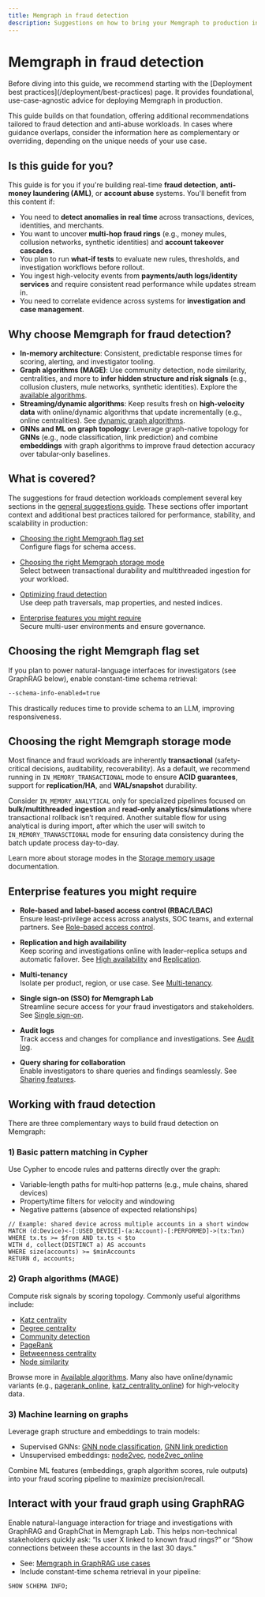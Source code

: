 ```yaml
---
title: Memgraph in fraud detection
description: Suggestions on how to bring your Memgraph to production in fraud detection and anti-abuse use cases.
---
```



# Memgraph in fraud detection

<Callout type="info">
Before diving into this guide, we recommend starting with the [Deployment best practices](/deployment/best-practices)
page. It provides foundational, use-case-agnostic advice for deploying Memgraph in production.

This guide builds on that foundation, offering additional recommendations tailored to fraud detection and anti-abuse workloads.
In cases where guidance overlaps, consider the information here as complementary or overriding, depending on the
unique needs of your use case.
</Callout>

## Is this guide for you?

This guide is for you if you're building real-time **fraud detection**, **anti-money laundering (AML)**, or **account abuse** systems.
You'll benefit from this content if:

- You need to **detect anomalies in real time** across transactions, devices, identities, and merchants.
- You want to uncover **multi-hop fraud rings** (e.g., money mules, collusion networks, synthetic identities) and **account takeover cascades**.
- You plan to run **what‑if tests** to evaluate new rules, thresholds, and investigation workflows before rollout.
- You ingest high-velocity events from **payments/auth logs/identity services** and require consistent read performance while updates stream in.
- You need to correlate evidence across systems for **investigation and case management**.

## Why choose Memgraph for fraud detection?

- **In-memory architecture**: Consistent, predictable response times for scoring, alerting, and investigator tooling.
- **Graph algorithms (MAGE)**: Use community detection, node similarity, centralities, and more to **infer hidden structure and risk signals** (e.g., collusion clusters, mule networks, synthetic identities). Explore the [available algorithms](/advanced-algorithms/available-algorithms).
- **Streaming/dynamic algorithms**: Keep results fresh on **high‑velocity data** with online/dynamic algorithms that update incrementally (e.g., online centralities). See [dynamic graph algorithms](/advanced-algorithms/available-algorithms#dynamic-graph-algorithms-enterprise).
- **GNNs and ML on graph topology**: Leverage graph-native topology for **GNNs** (e.g., node classification, link prediction) and combine **embeddings** with graph algorithms to improve fraud detection accuracy over tabular‑only baselines.


## What is covered?

The suggestions for fraud detection workloads complement several key sections in the
[general suggestions guide](/deployment/best-practices). These sections offer important context and
additional best practices tailored for performance, stability, and scalability in production:

- [Choosing the right Memgraph flag set](/deployment/best-practices#choosing-the-right-memgraph-flag-set)  
  Configure flags for schema access.

- [Choosing the right Memgraph storage mode](/deployment/best-practices#choosing-the-right-memgraph-storage-mode)  
  Select between transactional durability and multithreaded ingestion for your workload.

- [Optimizing fraud detection](#optimizing-fraud-detection)  
  Use deep path traversals, map properties, and nested indices.

- [Enterprise features you might require](#enterprise-features-you-might-require)  
  Secure multi-user environments and ensure governance.

## Choosing the right Memgraph flag set

If you plan to power natural-language interfaces for investigators (see GraphRAG below), enable constant-time schema retrieval:

```bash
--schema-info-enabled=true
```

This drastically reduces time to provide schema to an LLM, improving responsiveness.

## Choosing the right Memgraph storage mode

Most finance and fraud workloads are inherently **transactional** (safety-critical decisions, auditability, recoverability). As a default,
we recommend running in `IN_MEMORY_TRANSACTIONAL` mode to ensure **ACID guarantees**, support for **replication/HA**, and **WAL/snapshot** durability.

Consider `IN_MEMORY_ANALYTICAL` only for specialized pipelines focused on **bulk/multithreaded ingestion** and **read-only analytics/simulations** where transactional rollback isn’t required.
Another suitable flow for using analytical is during import, after which the user will switch to `IN_MEMORY_TRANASCTIONAL` mode for ensuring data consistency during the batch update process day-to-day.

Learn more about storage modes in the [Storage memory usage](/fundamentals/storage-memory-usage#storage-modes) documentation.

## Enterprise features you might require

- **Role-based and label-based access control (RBAC/LBAC)**  
  Ensure least-privilege access across analysts, SOC teams, and external partners. See
  [Role-based access control](/database-management/authentication-and-authorization/role-based-access-control).

- **Replication and high availability**  
  Keep scoring and investigations online with leader–replica setups and automatic failover. See
  [High availability](/clustering/high-availability) and [Replication](/clustering/replication).

- **Multi-tenancy**  
  Isolate per product, region, or use case. See [Multi-tenancy](/database-management/multi-tenancy).

- **Single sign-on (SSO) for Memgraph Lab**  
  Streamline secure access for your fraud investigators and stakeholders. See [Single sign-on](/memgraph-lab/features/single-sign-on).

- **Audit logs**  
  Track access and changes for compliance and investigations. See [Audit log](/database-management/enabling-memgraph-enterprise#audit-log).

- **Query sharing for collaboration**  
  Enable investigators to share queries and findings seamlessly. See [Sharing features](/database-management/enabling-memgraph-enterprise#sharing-features).

## Working with fraud detection

There are three complementary ways to build fraud detection on Memgraph:

### 1) Basic pattern matching in Cypher
Use Cypher to encode rules and patterns directly over the graph:
- Variable‑length paths for multi‑hop patterns (e.g., mule chains, shared devices)
- Property/time filters for velocity and windowing
- Negative patterns (absence of expected relationships)

```cypher
// Example: shared device across multiple accounts in a short window
MATCH (d:Device)<-[:USED_DEVICE]-(a:Account)-[:PERFORMED]->(tx:Txn)
WHERE tx.ts >= $from AND tx.ts < $to
WITH d, collect(DISTINCT a) AS accounts
WHERE size(accounts) >= $minAccounts
RETURN d, accounts;
```

### 2) Graph algorithms (MAGE)
Compute risk signals by scoring topology. Commonly useful algorithms include:
- [Katz centrality](/advanced-algorithms/available-algorithms/katz_centrality)
- [Degree centrality](/advanced-algorithms/available-algorithms/degree_centrality)
- [Community detection](/advanced-algorithms/available-algorithms/community_detection)
- [PageRank](/advanced-algorithms/available-algorithms/pagerank)
- [Betweenness centrality](/advanced-algorithms/available-algorithms/betweenness_centrality)
- [Node similarity](/advanced-algorithms/available-algorithms/node_similarity)

Browse more in [Available algorithms](/advanced-algorithms/available-algorithms). Many also have online/dynamic variants (e.g., [pagerank_online](/advanced-algorithms/available-algorithms/pagerank_online), [katz_centrality_online](/advanced-algorithms/available-algorithms/katz_centrality_online)) for high‑velocity data.

### 3) Machine learning on graphs
Leverage graph structure and embeddings to train models:
- Supervised GNNs: [GNN node classification](/advanced-algorithms/available-algorithms/gnn_node_classification), [GNN link prediction](/advanced-algorithms/available-algorithms/gnn_link_prediction)
- Unsupervised embeddings: [node2vec](/advanced-algorithms/available-algorithms/node2vec), [node2vec_online](/advanced-algorithms/available-algorithms/node2vec_online)

Combine ML features (embeddings, graph algorithm scores, rule outputs) into your fraud scoring pipeline to maximize precision/recall.


## Interact with your fraud graph using GraphRAG

Enable natural-language interaction for triage and investigations with GraphRAG and GraphChat in Memgraph Lab.
This helps non-technical stakeholders quickly ask: “Is user X linked to known fraud rings?” or “Show connections between these accounts in the last 30 days.”

- See: [Memgraph in GraphRAG use cases](/deployment/workloads/memgraph-in-graphrag)
- Include constant-time schema retrieval in your pipeline:

```cypher
SHOW SCHEMA INFO;
```

<CommunityLinks/> 